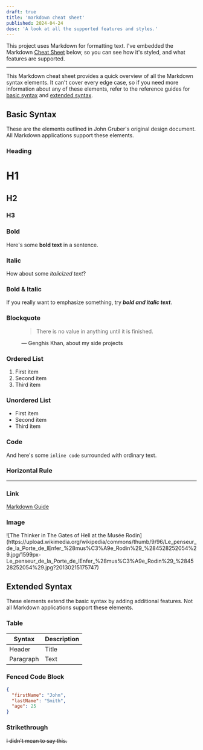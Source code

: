 ```yaml
---
draft: true
title: 'markdown cheat sheet'
published: 2024-04-24
desc: 'A look at all the supported features and styles.'
---
```



This project uses Markdown for formatting text. I've embedded the Markdown [Cheat Sheet] below, so you can see how it's styled, and what features are
supported.

[cheat sheet]: https://www.markdownguide.org/cheat-sheet/.

---

This Markdown cheat sheet provides a quick overview of all the Markdown syntax
elements. It can't cover every edge case, so if you need more information about
any of these elements, refer to the reference guides for
[basic syntax](https://www.markdownguide.org/basic-syntax) and
[extended syntax](https://www.markdownguide.org/extended-syntax).

## Basic Syntax

These are the elements outlined in John Gruber's original design document. All
Markdown applications support these elements.

### Heading

# H1

## H2

### H3

### Bold

Here's some **bold text** in a sentence.

### Italic

How about some _italicized text_?

### Bold & Italic

If you really want to emphasize something, try **_bold and italic text_**.

### Blockquote

<figure>

> There is no value in anything until it is finished.

<figcaption>
  — Genghis Khan, about my side projects
</figcaption>
</figure>

### Ordered List

1. First item
2. Second item
3. Third item

### Unordered List

- First item
- Second item
- Third item

### Code

And here's some `inline code` surrounded with ordinary text.

### Horizontal Rule

---

### Link

[Markdown Guide](https://www.markdownguide.org)

### Image

<Link
  img
  href='https://commons.wikimedia.org/wiki/File:Le_penseur_de_la_Porte_de_lEnfer_(mus%C3%A9e_Rodin)_(4528252054).jpg'
>
  ![The Thinker in The Gates of Hell at the Musée
  Rodin](https://upload.wikimedia.org/wikipedia/commons/thumb/9/96/Le_penseur_de_la_Porte_de_lEnfer_%28mus%C3%A9e_Rodin%29_%284528252054%29.jpg/1599px-Le_penseur_de_la_Porte_de_lEnfer_%28mus%C3%A9e_Rodin%29_%284528252054%29.jpg?20130215175747)
</Link>

## Extended Syntax

These elements extend the basic syntax by adding additional features. Not all
Markdown applications support these elements.

### Table

| Syntax    | Description |
| --------- | ----------- |
| Header    | Title       |
| Paragraph | Text        |

### Fenced Code Block

```json
{
  "firstName": "John",
  "lastName": "Smith",
  "age": 25
}
```

### Strikethrough

~~I didn't mean to say this.~~

